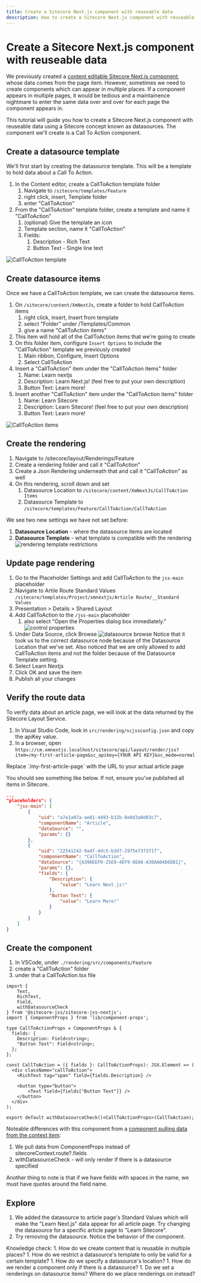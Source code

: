 ```yaml
---
title: Create a Sitecore Next.js component with reuseable data
description: How to create a Sitecore Next.js component with reuseable data using datasource
---
```


# Create a Sitecore Next.js component with reuseable data
We previously created a [content editable Sitecore Next.js component](/build/sitecore-nextjs-component-content-editable), whose data comes from the page item.
However, sometimes we need to create components which can appear in multiple places. If a component appears in multiple pages, it would be tedious and a maintainence
nightmare to enter the same data over and over for each page the component appears in.

This tutorial will guide you how to create a Sitecore Next.js component with reuseable data using a Sitecore concept known as datasources. The component we'll create
is a Call To Action component.

## Create a datasource template
We'll first start by creating the datasource template. This will be a template to hold data about a Call To Action.

1. In the Content editor, create a CallToAction template folder
    1.  Navigate to `/sitecore/templates/Feature`
    1. right click, insert, Template folder
    1. enter "CallToAction"
1. From the "CallToAction" template folder, create a template and name it "CallToAction"
    1. (optional) Give the template an icon
    1. Template section, name it "CallToAction"
    1. Fields:
        1. Description - Rich Text
        1. Button Text - Single line text

![CallToAction template](../../public/images/sitecore/cta-template.png)

## Create datasource items
Once we have a CallToAction template, we can create the datasource items.

1. On `/sitecore/content/XmNextJs`, create a folder to hold CallToAction items
    1. right click, insert, Insert from template
    1. select "Folder" under /Templates/Common
    1. give a name "CallToAction items"
1. This item will hold all of the CallToAction items that we're going to create
1. On this folder item, configure `Insert Options` to include the "CallToAction" template we previously created
    1. Main ribbon, Configure, Insert Options
    1. Select CallToAction
1. Insert a "CallToAction" item under the "CallToAction items" folder
    1. Name: Learn nextjs
    1. Description: Learn Next.js! (feel free to put your own description)
    1. Button Text: Learn more!
1. Insert another "CallToAction" item under the "CallToAction items" folder
    1. Name: Learn Sitecore
    1. Description: Learn Sitecore! (feel free to put your own description)
    1. Button Text: Learn more!

![CallToAction items](../../public/images/sitecore/cta-items.png)

## Create the rendering
1. Navigate to /sitecore/layout/Renderings/Feature
1. Create a rendering folder and call it "CallToAction"
1. Create a Json Rendering underneath that and call it "CallToAction" as well
1. On this rendering, scroll down and set
    1. Datasource Location to `/sitecore/content/XmNextJs/CallToAction Items`
    1. Datasource Template to `/sitecore/templates/Feature/CallToAction/CallToAction`

We see two new settings we have not set before:  
1. **Datasource Location** - where the datasource items are located  
1. **Datasource Template** - what template is compatible with the rendering  
![rendering template restrictions](../../public/images/sitecore/rendering-template-restrictions.png)

## Update page rendering
1. Go to the Placeholder Settings and add CallToAction to the `jss-main` placeholder
1. Navigate to Artile Route Standard Values  
`/sitecore/templates/Project/xmnextjs/Article Route/__Standard Values`
1. Presentation > Details > Shared Layout
1. Add CallToAction to the `/jss-main` placeholder
    1. also select "Open the Properties dialog box immediately." 
![control properties](../../public/images/sitecore/control-properties.png)
1. Under Data Source, click Browse
![datasource browse](../../public/images/sitecore/datasource-browse.png)
Notice that it took us to the correct datasource node because of the Datasource Location that we've set. Also noticed that we are only allowed
to add CallToAction items and not the folder because of the Datasource Template setting.
1. Select Learn Nextjs
1. Click OK and save the item
1. Publish all your changes

## Verify the route data
To verify data about an article page, we will look at the data returned by the Sitecore Layout Service. 
1. In Visual Studio Code, look in `src/rendering/scjssconfig.json` and copy the apiKey value.
1. In a browser, open `https://cm.xmnextjs.localhost/sitecore/api/layout/render/jss?item=/my-first-article-page&sc_apikey={YOUR API KEY}&sc_mode=normal`
<Callout type="warning">
    Replace `/my-first-article-page` with the URL to your actual article page
</Callout>

You should see something like below. If not, ensure you've published all items in Sitecore.

```json {15-22}
...
"placeholders": {
    "jss-main": [
        {
            "uid": "a7e1a07a-ae81-4493-b32b-8e8d3a0d03c7",
            "componentName": "Article",
            "dataSource": "",
            "params": {}
        },
        {
            "uid": "22541242-9adf-4dc5-b3d7-2975e737371f",
            "componentName": "CallToAction",
            "dataSource": "{A396EEF0-25E9-4EF9-8EA6-A30AA0466EB1}",
            "params": {},
            "fields": {
                "Description": {
                    "value": "Learn Next.js!"
                },
                "Button Text": {
                    "value": "Learn More!"
                }
            }
        }
    ]
}
```

## Create the component

1. In VSCode, under `./rendering/src/components/Feature`
1. create a "CallToAction" folder
1. under that a CallToAction.tsx file

```tsx filename="CallToAction.tsx" showLineNumbers
import {
    Text,
    RichText,
    Field,
    withDatasourceCheck
} from '@sitecore-jss/sitecore-jss-nextjs';
import { ComponentProps } from 'lib/component-props';

type CallToActionProps = ComponentProps & {
  fields: {
    Description: Field<string>;
    "Button Text": Field<string>;
  };
};

const CallToAction = ({ fields }: CallToActionProps): JSX.Element => (
  <div className="callToAction">
    <RichText tag="span" field={fields.Description} />

    <button type="button">
        <Text field={fields["Button Text"]} />
    </button>
  </div>
);

export default withDatasourceCheck()<CallToActionProps>(CallToAction);
```

Noteable differences with this component from a [component pulling data from the context item](/build/sitecore-nextjs-component-content-editable#update-component):
1. We pull data from ComponentProps instead of sitecoreContext.route?.fields
1. withDatasourceCheck - will only render if there is a datasource specified  

Another thing to note is that if we have fields with spaces in the name, we must have quotes around the field name.

## Explore
1. We added the datasource to article page's Standard Values which will make the "Learn Next.js" data appear for all article page.  Try changing
the datasource for a specific article page to "Learn Sitecore".
1. Try removing the datasource.  Notice the behavior of the component.

<Callout>
    Knowledge check:  
    1. How do we create content that is reusable in multiple places?  
    1. How do we restrict a datasource's template to only be valid for a certain template?  
    1. How do we specify a datasource's location?  
    1. How do we render a component only if there is a datasource?  
    1. Do we set a renderings on datasource items? Where do we place renderings on instead?  
</Callout>
